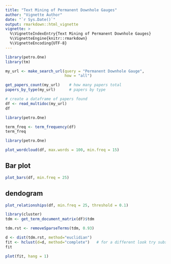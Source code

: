 ---
title: "Text Mining of Permanent Downhole Gauges"
author: "Vignette Author"
date: "`r Sys.Date()`"
output: rmarkdown::html_vignette
vignette: >
  %\VignetteIndexEntry{Text Mining of Permanent Downhole Gauges}
  %\VignetteEngine{knitr::rmarkdown}
  %\VignetteEncoding{UTF-8}
---

```{r}
library(petro.One)
library(tm)

my_url <- make_search_url(query = "Permanent Downhole Gauge", 
                          how = "all")        

get_papers_count(my_url)    # how many papers total
papers_by_type(my_url)      # papers by type

# create a dataframe of papers found
df <- read_multidoc(my_url)
df
```

```{r}
library(petro.One)

term_freq <- term_frequency(df)
term_freq
```

```{r fig.height=9, fig.width=6}
library(petro.One)

plot_wordcloud(df, max.words = 100, min.freq = 15)
```

## Bar plot

```{r}
plot_bars(df, min.freq = 25)
```


## dendogram

```{r}
plot_relationships(df, min.freq = 25, threshold = 0.1)
```

```{r}
library(cluster)   
tdm <- get_term_document_matrix(df)$tdm

tdm.rst <- removeSparseTerms(tdm, 0.93)

d <- dist(tdm.rst, method="euclidian")   
fit <- hclust(d=d, method="complete")   # for a different look try substituting: method="ward.D"
fit 
```

```{r}
plot(fit, hang = 1)
```

